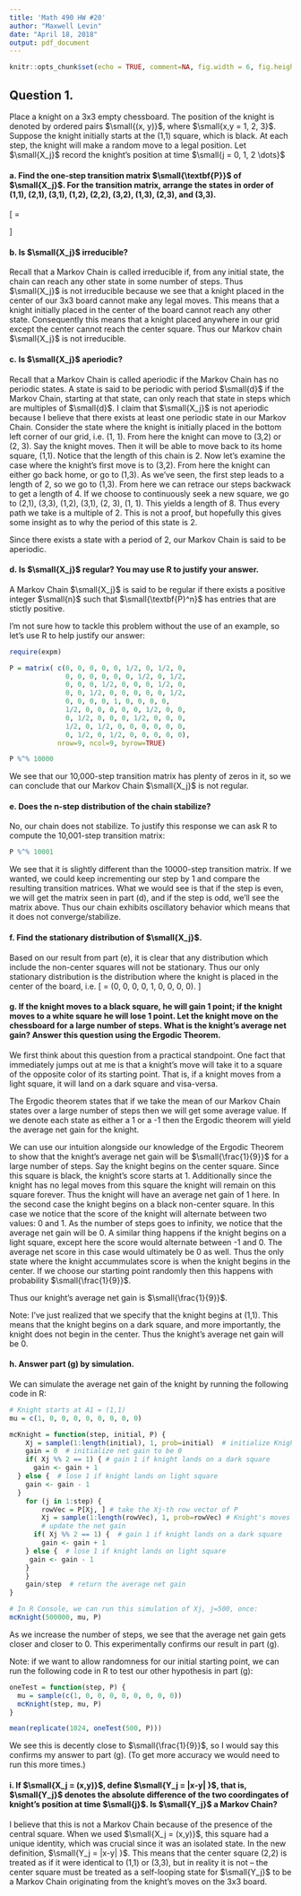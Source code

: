---
title: 'Math 490 HW #20'
author: "Maxwell Levin"
date: "April 18, 2018"
output: pdf_document
---

```{r setup, include=FALSE}
knitr::opts_chunk$set(echo = TRUE, comment=NA, fig.width = 6, fig.height = 4, fig.align = "center")
```

## Question 1.

Place a knight on a 3x3 empty chessboard. The position of the knight is denoted by ordered pairs $\small{(x, y)}$, where $\small{x,y = 1, 2, 3}$. Suppose the knight initially starts at the (1,1) square, which is black. At each step, the knight will make a random move to a legal position. Let $\small{X_j}$ record the knight's position at time $\small{j = 0, 1, 2 \dots}$ 


#### a. Find the one-step transition matrix $\small{\textbf{P}}$ of $\small{X_j}$. For the transition matrix, arrange the states in order of (1,1), (2,1), (3,1), (1,2), (2,2), (3,2), (1,3), (2,3), and (3,3).

\[
  \textbf{P} =
  \begin{bmatrix}
    0 & 0 & 0 & 0 & 0 & \frac{1}{2} & 0 & \frac{1}{2} & 0 \\[1mm]
    0 & 0 & 0 & 0 & 0 & 0 & \frac{1}{2} & 0 & \frac{1}{2} \\[1mm]
    0 & 0 & 0 & \frac{1}{2} & 0 & 0 & 0 & \frac{1}{2} & 0 \\[1mm]
    0 & 0 & \frac{1}{2} & 0 & 0 & 0 & 0 & 0 & \frac{1}{2} \\[1mm]
    0 & 0 & 0 & 0 & 1 & 0 & 0 & 0 & 0 \\[1mm]
    \frac{1}{2} & 0 & 0 & 0 & 0 & 0 & \frac{1}{2} & 0 & 0 \\[1mm]
    0 & \frac{1}{2} & 0 & 0 & 0 & \frac{1}{2} & 0 & 0 & 0 \\[1mm]
    \frac{1}{2} & 0 & \frac{1}{2} & 0 & 0 & 0 & 0 & 0 & 0 \\[1mm]
    0 & \frac{1}{2} & 0 & \frac{1}{2} & 0 & 0 & 0 & 0 & 0 \\[1mm]
  \end{bmatrix}
\]

#### b. Is $\small{X_j}$ irreducible? 

Recall that a Markov Chain is called irreducible if, from any initial state, the chain can reach any other state in some number of steps. Thus $\small{X_j}$ is not irreducible because we see that a knight placed in the center of our 3x3 board cannot make any legal moves. This means that a knight initially placed in the center of the board cannot reach any other state. Consequently this means that a knight placed anywhere in our grid except the center cannot reach the center square. Thus our Markov chain $\small{X_j}$ is not irreducible.

#### c. Is $\small{X_j}$ aperiodic? 

Recall that a Markov Chain is called aperiodic if the Markov Chain has no periodic states. A state is said to be periodic with period $\small{d}$ if the Markov Chain, starting at that state, can only reach that state in steps which are multiples of $\small{d}$. I claim that $\small{X_j}$ is not aperiodic because I believe that there exists at least one periodic state in our Markov Chain. 
Consider the state where the knight is initially placed in the bottom left corner of our grid, i.e. (1, 1). From here the knight can move to (3,2) or (2, 3). Say the knight moves. Then it will be able to move back to its home square, (1,1). Notice that the length of this chain is 2. Now let's examine the case where the knight's first move is to (3,2). From here the knight can either go back home, or go to (1,3). As we've seen, the first step leads to a length of 2, so we go to (1,3). From here we can retrace our steps backwack to get a length of 4. If we choose to continuously seek a new square, we go to (2,1), (3,3), (1,2), (3,1), (2, 3), (1, 1). This yields a length of 8. Thus every path we take is a multiple of 2. This is not a proof, but hopefully this gives some insight as to why the period of this state is 2.

Since there exists a state with a period of 2, our Markov Chain is said to be aperiodic. 


#### d. Is $\small{X_j}$ regular? You may use R to justify your answer.

A Markov Chain $\small{X_j}$ is said to be regular if there exists a positive integer $\small{n}$ such that $\small{\textbf{P}^n}$ has entries that are stictly positive. 

I'm not sure how to tackle this problem without the use of an example, so let's use R to help justify our answer:
```{r, echo=FALSE, include=FALSE}
require(expm)
```

```{r}
P = matrix( c(0, 0, 0, 0, 0, 1/2, 0, 1/2, 0,
              0, 0, 0, 0, 0, 0, 1/2, 0, 1/2,
              0, 0, 0, 1/2, 0, 0, 0, 1/2, 0,
              0, 0, 1/2, 0, 0, 0, 0, 0, 1/2,
              0, 0, 0, 0, 1, 0, 0, 0, 0,
              1/2, 0, 0, 0, 0, 0, 1/2, 0, 0,
              0, 1/2, 0, 0, 0, 1/2, 0, 0, 0,
              1/2, 0, 1/2, 0, 0, 0, 0, 0, 0,
              0, 1/2, 0, 1/2, 0, 0, 0, 0, 0),
            nrow=9, ncol=9, byrow=TRUE)

P %^% 10000
```

We see that our 10,000-step transition matrix has plenty of zeros in it, so we can conclude that our Markov Chain $\small{X_j}$ is not regular.

#### e. Does the n-step distribution of the chain stabilize?

No, our chain does not stabilize. To justify this response we can ask R to compute the 10,001-step transition matrix:
```{r}
P %^% 10001
```

We see that it is slightly different than the 10000-step transition matrix. If we wanted, we could keep incrementing our step by 1 and compare the resulting transition matrices. What we would see is that if the step is even, we will get the matrix seen in part (d), and if the step is odd, we'll see the matrix above. Thus our chain exhibits oscillatory behavior which means that it does not converge/stabilize. 


#### f. Find the stationary distribution of $\small{X_j}$.

Based on our result from part (e), it is clear that any distribution which include the non-center squares will not be stationary. Thus our only stationary distribution is the distribution where the knight is placed in the center of the board, i.e.
\[
  \textbf{v} = (0, 0, 0, 0, 1, 0, 0, 0, 0).
\]

#### g. If the knight moves to a black square, he will gain 1 point; if the knight moves to a white square he will lose 1 point. Let the knight move on the chessboard for a large number of steps. What is the knight's average net gain? Answer this question using the Ergodic Theorem.

We first think about this question from a practical standpoint. One fact that immediately jumps out at me is that a knight's move will take it to a square of the opposite color of its starting point. That is, if a knight moves from a light square, it will land on a dark square and visa-versa. 

The Ergodic theorem states that if we take the mean of our Markov Chain states over a large number of steps then we will get some average value. If we denote each state as either a 1 or a -1 then the Ergodic theorem will yield the average net gain for the knight. 

We can use our intuition alongside our knowledge of the Ergodic Theorem to show that the knight's average net gain will be $\small{\frac{1}{9}}$ for a large number of steps. Say the knight begins on the center square. Since this square is black, the knight's score starts at 1. Additionally since the knight has no legal moves from this square the knight will remain on this square forever. Thus the knight will have an average net gain of 1 here. In the second case the knight begins on a black non-center square. In this case we notice that the score of the knight will alternate between two values: 0 and 1. As the number of steps goes to infinity, we notice that the average net gain will be 0. A similar thing happens if the knight begins on a light square, except here the score would alternate between -1 and 0. The average net score in this case would ultimately be 0 as well. Thus the only state where the knight accummulates score is when the knight begins in the center. If we choose our starting point randomly then this happens with probability $\small{\frac{1}{9}}$. 

Thus our knight's average net gain is $\small{\frac{1}{9}}$.

Note: I've just realized that we specify that the knight begins at (1,1). This means that the knight begins on a dark square, and more importantly, the knight does not begin in the center. Thus the knight's average net gain will be 0.

#### h. Answer part (g) by simulation.

We can simulate the average net gain of the knight by running the following code in R:

```{r}
# Knight starts at A1 = (1,1)
mu = c(1, 0, 0, 0, 0, 0, 0, 0, 0)

mcKnight = function(step, initial, P) {
	Xj = sample(1:length(initial), 1, prob=initial)  # initialize Knight's move
	gain = 0  # initialize net gain to be 0
	if( Xj %% 2 == 1) { # gain 1 if knight lands on a dark square
	  gain <- gain + 1
  } else {  # lose 1 if knight lands on light square
    gain <- gain - 1
  }
	for (j in 1:step) {
		rowVec = P[Xj, ] # take the Xj-th row vector of P
		Xj = sample(1:length(rowVec), 1, prob=rowVec) # Knight's moves
		# update the net gain
	  if( Xj %% 2 == 1) {  # gain 1 if knight lands on a dark square
	    gain <- gain + 1
    } else {  # lose 1 if knight lands on light square
     gain <- gain - 1
    }
	}
	gain/step  # return the average net gain
}

# In R Console, we can run this simulation of Xj, j=500, once:
mcKnight(500000, mu, P)
```

As we increase the number of steps, we see that the average net gain gets closer and closer to 0. This experimentally confirms our result in part (g).

Note: if we want to allow randomness for our initial starting point, we can run the following code in R to test our other hypothesis in part (g):
```{r}

oneTest = function(step, P) {
  mu = sample(c(1, 0, 0, 0, 0, 0, 0, 0, 0))
  mcKnight(step, mu, P)
}

mean(replicate(1024, oneTest(500, P)))
```

We see this is decently close to $\small{\frac{1}{9}}$, so I would say this confirms my answer to part (g). (To get more accuracy we would need to run this more times.)


#### i. If $\small{X_j = (x,y)}$, define $\small{Y_j = |x-y| }$, that is, $\small{Y_j}$ denotes the absolute difference of the two coordingates of knight's position at time $\small{j}$. Is $\small{Y_j}$ a Markov Chain?

I believe that this is not a Markov Chain because of the presence of the central square. When we used $\small{X_j = (x,y)}$, this square had a unique identity, which was crucial since it was an isolated state. In the new definition, $\small{Y_j = |x-y| }$. This means that the center square (2,2) is treated as if it were identical to (1,1) or (3,3), but in reality it is not -- the center square must be treated as a self-looping state for $\small{Y_j}$ to be a Markov Chain originating from the knight's moves on the 3x3 board. 





